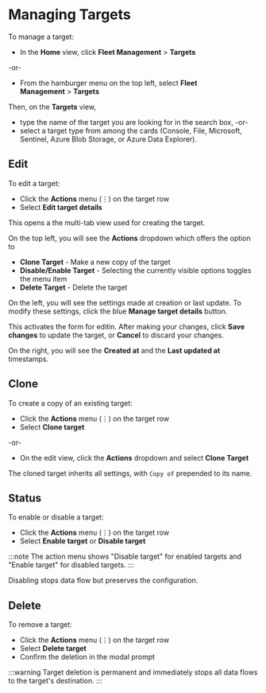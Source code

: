 # Managing Targets

To manage a target:

- In the **Home** view, click **Fleet Management**&nbsp;>&nbsp;**Targets**

-or-

- From the hamburger menu on the top left, select **Fleet Management**&nbsp;>&nbsp;**Targets**

Then, on the **Targets** view,
 
- type the name of the target you are looking for in the search box, -or-
- select a target type from among the cards (Console, File, Microsoft, Sentinel, Azure Blob Storage, or Azure Data Explorer).

## Edit

To edit a target:

- Click the **Actions** menu (⋮) on the target row
- Select **Edit target details**

This opens a the multi-tab view used for creating the target.

On the top left, you will see the **Actions** dropdown which offers the option to

- **Clone Target** - Make a new copy of the target
- **Disable/Enable Target** - Selecting the currently visible options toggles the menu item
- **Delete Target** - Delete the target

On the left, you will see the settings made at creation or last update. To modify these settings, click the blue **Manage target details** button.

This activates the form for editin. After making your changes, click **Save changes** to update the target, or **Cancel** to discard your changes.

On the right, you will see the **Created at** and the **Last updated at** timestamps.

## Clone

To create a copy of an existing target:

- Click the **Actions** menu (⋮) on the target row
- Select **Clone target**

-or-

- On the edit view, click the **Actions** dropdown and select **Clone Target**

The cloned target inherits all settings, with `Copy of` prepended to its name.

## Status

To enable or disable a target:

- Click the **Actions** menu (⋮) on the target row
- Select **Enable target** or **Disable target**

:::note
The action menu shows "Disable target" for enabled targets and "Enable target" for disabled targets.
:::

Disabling stops data flow but preserves the configuration.

## Delete

To remove a target:

- Click the **Actions** menu (⋮) on the target row
- Select **Delete target**
- Confirm the deletion in the modal prompt

:::warning
Target deletion is permanent and immediately stops all data flows to the target's destination.
:::
